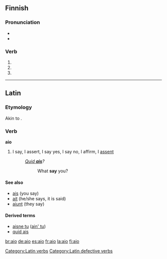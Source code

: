{{also|AIO|-aio}}
==Finnish==

===Pronunciation===
* {{IPA|lang=fi|[ˈɑijo̞]}}
* {{hyphenation|ai|o}}

===Verb===
{{infl|fi|verb form}}

# {{fi-form of|type=verb|mood=indicative|tense=present connegative|[[aikoa]]}}
# {{fi-form of|type=verb|pr=second-person|pl=singular|mood=imperative|tense=present|[[aikoa]]}}
# {{fi-form of|type=verb|pr=second-person|pl=singular|mood=imperative|tense=present connegative|[[aikoa]]}}

----

==Latin==

===Etymology===
Akin to {{etyl|xcl|-}} {{term|ասք||speech, narration|sc=Armn|tr=as-kʿ|lang=xcl}}.

===Verb===
'''aio'''

# {{defective|lang=la}} I say, I assert, I say yes, I say no, I affirm, I [[assent]]
#: ''[[quid ais|Quid '''ais''']]?''
#:: What '''say''' you?

====See also====
* [[ais]] (you say)
* [[ait]] (he/she says, it is said)
* [[aiunt]] (they say)

====Derived terms====
* [[aisne tu]] ([[ain' tu]])
* [[quid ais]]

[[Category:Latin verbs]]
[[Category:Latin defective verbs]]

[[br:aio]]
[[de:aio]]
[[es:aio]]
[[fr:aio]]
[[la:aio]]
[[fi:aio]]